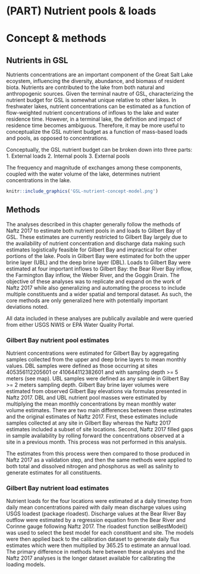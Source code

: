 # (PART) Nutrient pools & loads {-}

# Concept & methods {#concept-methods}
## Nutrients in GSL
Nutrients concentrations are an important component of the Great Salt Lake ecoystem, influencing the diversity, abundance, and biomass of resident biota. Nutrients are contributed to the lake from both 
natural and anthropogenic sources. Given the terminal nautre of GSL, characterizing the nutrient budget for GSL is somewhat unique relative to other lakes. In freshwater lakes, nutrient concentrations 
can be estimated as a function of flow-weighted nutrient concentrations of inflows to the lake and water residence time. However, in a terminal lake, the definition and impact of residence time becomes ambiguous. 
Therefore, it may be more useful to conceptualize the GSL nutrient budget as a function of mass-based loads and pools, as opposed to concentrations.

Conceptually, the GSL nutrient budget can be broken down into three parts:
1. External loads
2. Internal pools
3. External pools

The frequency and magnitude of exchanges among these components, coupled with the water volume of the lake, determines nutrient concentrations in the lake. 


```r
knitr::include_graphics('GSL-nutrient-concept-model.png')
```

## Methods
The analyses described in this chapter generally follow the methods of Naftz 2017 to estimate both nutrient pools in and loads to Gilbert Bay of GSL. These estimates are currently restricted to Gilbert Bay 
largely due to the availability of nutrient concentration and discharge data making such estimates logistically feasible for Gilbert Bay and impractical for other portions of the lake. Pools in Gilbert Bay 
were estimated for both the upper brine layer (UBL) and the deep brine layer (DBL). Loads to Gilbert Bay were estimated at four important inflows to Gilbert Bay: the Bear River Bay inflow, the Farmington Bay inflow, 
the Weber River, and the Goggin Drain. The objective of these analyses was to replicate and expand on the work of Naftz 2017 while also generalizing and automating the process to include multiple constituents and 
a wider spatial and temporal dataset. As such, the core methods are only generalized here with potentially important deviations noted.  

All data included in these analyses are publically available and were queried from either USGS NWIS or EPA Water Quality Portal.

### Gilbert Bay nutrient pool estimates
Nutrient concentrations were estimated for Gilbert Bay by aggregating samples collected from the upper and deep brine layers to mean monthly values. DBL samples were defined as those occurring at sites 405356112205601 or 410644112382601 
and with sampling depth >= 5 meters (see map). UBL samples were defined as any sample in Gilbert Bay >= 2 meters sampling depth. Gilbert Bay brine layer volumes were estimated from observed Gilbert Bay elevations via formulas presented in 
Naftz 2017. DBL and UBL nutrient pool masses were estimated by multiplying the mean monthly concentrations by mean monthly water volume estimates. There are two main differences between these estimates and the original estimates of Naftz 2017.
First, these estimates include samples collected at any site in Gilbert Bay whereas the Naftz 2017 estimates included a subset of site locations. Second, Naftz 2017 filled gaps in sample availability by rolling forward the concentrations 
observed at a site in a previous month. This process was not performed in this analysis.  
  
The estimates from this process were then compared to those produced in Naftz 2017 as a validation step, and then the same methods were applied to both total and dissolved nitrogen and phosphorus as well as salinity to 
generate estimates for all constituents.

### Gilbert Bay nutrient load estimates
Nutrient loads for the four locations were estimated at a daily timestep from daily mean concentrations paired with daily mean discharge values using USGS loadest (package rloadest). Discharge values at the Bear River Bay 
outflow were estimated by a regression equation from the Bear River and Corinne gauge following Naftz 2017. The rloadest function selBestModel() was used to select the best model for each constituent and site. The models 
were then applied back to the calibration dataset to generate daily flux estimates which were then multiplied by 365.25 to estimate an annual load. The primary difference in methods here between these analyses and the Naftz 2017 
analyses is the longer dataset available for calibrating the loading models.


